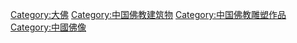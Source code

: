 [[Category:大佛|Category:大佛]]
[[Category:中国佛教建筑物|Category:中国佛教建筑物]]
[[Category:中国佛教雕塑作品|Category:中国佛教雕塑作品]]
[[Category:中國佛像|Category:中國佛像]]